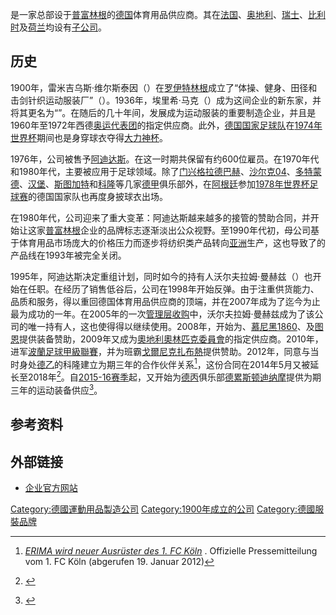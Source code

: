 {{noteTA
|G1=football|G2=uefa|G4=德甲
|1=zh-cn:阿迪达斯; zh-tw:愛迪達; zh-hk:Adidas
}}
{{Infobox_Company
|company_name = ERIMA GmbH
|company_logo = [[File:Erima_logo.svg|200px]]
|company_type = [[有限責任公司_(德國)|有限责任公司]]
|foundation = 1900年
|location = {{DEU}}[[普富林根|普富林根]]
|chairman = 沃尔夫拉姆·曼赫兹
|industry = [[運動用品|運動用品]]
|products = 運動服裝、體育用品
| num_employees = 210(2010年)
|  homepage = [http://www.erima.de/ erima.de]
}}
'''{{lang|de|Erima}}'''是一家总部设于[[普富林根|普富林根]]的[[德国|德国]]体育用品供应商。其在[[法国|法国]]、[[奥地利|奥地利]]、[[瑞士|瑞士]]、[[比利时|比利时]]及[[荷兰|荷兰]]均设有[[子公司|子公司]]。

==历史==
1900年，雷米吉乌斯·维尔斯泰因（{{lang|de|Remigius Wehrstein}}）在[[罗伊特林根|罗伊特林根]]成立了“体操、健身、田径和击剑针织运动服装厂”（{{lang|de|''Sportbekleidungsfabrik von Wirkwaren für Gymnastik, Turnen, Leichtathletik und Fechtsport''}}）。1936年，埃里希·马克（{{lang|de|Erich Mak}}）成为这间企业的新东家，并将其更名为“{{lang|de|Erima}}”。在随后的几十年间，{{lang|de|Erima}}发展成为运动服装的重要制造企业，并且是1960年至1972年西德[[國家隊|奥运代表团]]的指定供应商。此外，[[德国国家足球队|德国国家足球队]]在[[1974年世界杯|1974年世界杯]]期间也是身穿{{lang|de|Erima}}球衣夺得[[大力神杯|大力神杯]]。

1976年，公司被售予[[阿迪达斯|阿迪达斯]]。{{lang|de|Erima}}在这一时期共保留有约600位雇员。在1970年代和1980年代，{{lang|de|Erima}}主要被应用于足球领域。除了[[门兴格拉德巴赫足球俱乐部|门兴格拉德巴赫]]、[[沙尔克04|沙尔克04]]、[[多特蒙德足球俱乐部|多特蒙德]]、[[汉堡足球俱乐部|汉堡]]、[[斯图加特足球俱乐部|斯图加特]]和[[科隆足球俱乐部|科隆]]等几家[[德甲|德甲]]俱乐部外，在[[阿根廷|阿根廷]]参加[[1978年世界杯足球赛|1978年世界杯足球赛]]的德国国家队也再度身披{{lang|de|Erima}}球衣出场。

在1980年代，公司迎来了重大变革：阿迪达斯越来越多的接管{{lang|de|Erima}}的赞助合同，并开始让这家[[普富林根|普富林根]]企业的品牌标志逐渐淡出公众视野。至1990年代初，母公司基于体育用品市场庞大的价格压力而逐步将纺织类产品转向[[亚洲|亚洲]]生产，这也导致了{{lang|de|Erima}}的产品线在1993年被完全关闭。

1995年，阿迪达斯决定重组计划，同时如今的持有人沃尔夫拉姆·曼赫兹（{{lang|de|Wolfram Mannherz}}）也开始在{{lang|de|Erima}}任职。在经历了销售低谷后，公司在1998年开始反弹。由于注重供货能力、品质和服务，{{lang|de|Erima}}得以重回德国体育用品供应商的顶端，并在2007年成为了迄今为止最为成功的一年。在2005年的一次[[管理层收购|管理层收购]]中，沃尔夫拉姆·曼赫兹成为了该公司的唯一持有人，这也使得{{lang|de|Erima}}得以继续使用。2008年，{{lang|de|Erima}}开始为{{link-de|多恩比恩足球俱乐部|FC Dornbirn 1913|多恩比恩}}、[[慕尼黑1860|慕尼黑1860]]、{{link-de|莱姆戈体操及球类俱乐部|TBV Lemgo|莱姆戈}}及[[圖恩足球俱樂部|图恩]]提供装备赞助，2009年又成为[[奧地利奧林匹克委員會|奧地利奧林匹克委員會]]的指定供应商。2010年，{{lang|de|Erima}}进军[[波蘭足球甲級聯賽|波蘭足球甲級聯賽]]，并为班霸[[戈爾尼克扎布熱|戈爾尼克扎布熱]]提供赞助。2012年，{{lang|de|Erima}}同意与当时身处[[德乙|德乙]]的科隆建立为期三年的合作伙伴关系<ref>[http://www.fc-koeln.de/news/detailansicht/?tx_ttnews%5Btt_news%5D=4277&cHash=50bd32db84d7b755c3157dc15e6e9f87 ''ERIMA wird neuer Ausrüster des 1. FC Köln''] {{Wayback|url=http://www.fc-koeln.de/news/detailansicht/?tx_ttnews%5Btt_news%5D=4277&cHash=50bd32db84d7b755c3157dc15e6e9f87 |date=20140306174238 }}. Offizielle Pressemitteilung vom 1. FC Köln (abgerufen 19. Januar 2012)</ref>，这份合同在2014年5月又被延长至2018年<ref>{{Internetquelle | url=http://www.fc-koeln.de/news/club/detailansicht/?tx_ttnews%5Btt_news%5D=7676&cHash=f8c590eb500e5d12659de65366e5a906 | titel=ERIMA bleibt Ausrüster des FC | hrsg=1. FC Köln GmbH & Co. KGaA | datum=2014-05-05 | zugriff=2014-05-11 }} {{Wayback|url=http://www.fc-koeln.de/news/club/detailansicht/?tx_ttnews%5Btt_news%5D=7676&cHash=f8c590eb500e5d12659de65366e5a906 |date=20140819141216 }}</ref>。自[[2015年至2016年德国足球丙级联赛|2015-16赛季]]起，{{lang|de|Erima}}又开始为[[德丙|德丙]]俱乐部[[德累斯顿迪纳摩|德累斯顿迪纳摩]]提供为期三年的运动装备供应<ref>{{cite web|url=http://www.dynamo-dresden.de/partner/news/newsdetails/erima-wird-neuer-ausruester-der-sg-dynamo-dresden.html|title=''ERIMA wird neuer Ausrüster der SG Dynamo Dresden''|publisher=SG Dynamo Dresden e.V.|date=2015-05-06|accessdate=2016-02-19|archive-date=2016-03-02|archive-url=https://web.archive.org/web/20160302194837/http://www.dynamo-dresden.de/partner/news/newsdetails/erima-wird-neuer-ausruester-der-sg-dynamo-dresden.html|dead-url=no}}</ref>。

==参考资料==
{{reflist}}

== 外部链接 ==
{{Commonscat|Erima}}
* [http://www.erima.de 企业官方网站]{{Wayback|url=http://www.erima.de/ |date=20181114094832 }}

[[Category:德國運動用品製造公司|Category:德國運動用品製造公司]]
[[Category:1900年成立的公司|Category:1900年成立的公司]]
[[Category:德國服裝品牌|Category:德國服裝品牌]]